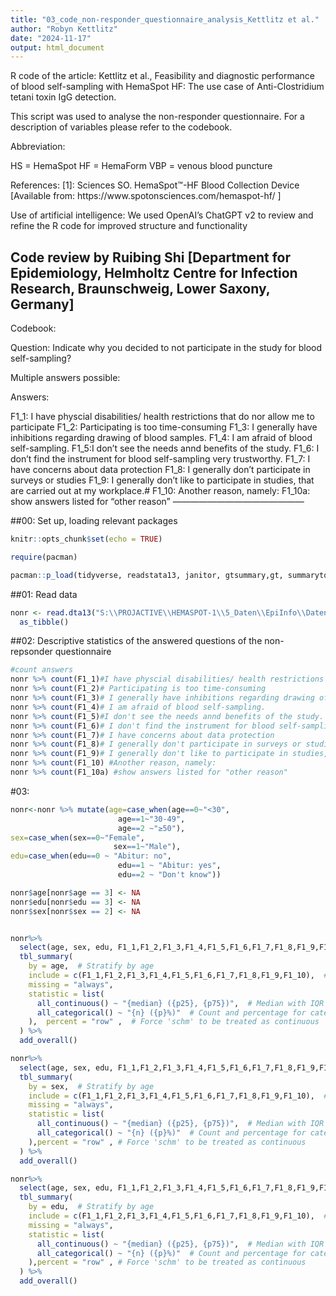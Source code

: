 ---
title: "03_code_non-responder_questionnaire_analysis_Kettlitz et al."
author: "Robyn Kettlitz"
date: "2024-11-17"
output: html_document
---

R code of the article: 
Kettlitz et al., Feasibility and diagnostic performance of blood self-sampling with HemaSpot HF: The use case of Anti-Clostridium tetani toxin IgG detection.

This script was used to analyse the non-responder questionnaire. 
For a description of variables please refer to the codebook.

Abbreviation: 

HS = HemaSpot
HF = HemaForm
VBP = venous blood puncture

References: 
[1]: Sciences SO. HemaSpot™-HF Blood Collection Device  [Available from: https://www.spotonsciences.com/hemaspot-hf/ ]

Use of artificial intelligence:
We used OpenAI's ChatGPT v2 to review and refine the R code for improved structure and functionality 

Code review by Ruibing Shi [Department for Epidemiology, Helmholtz Centre for Infection Research, Braunschweig, Lower Saxony, Germany]
-------------------------------------------
Codebook: 

Question: Indicate why you decided to not participate in the study for blood self-sampling? 

Multiple answers possible: 

Answers: 

F1_1: I have physcial disabilities/ health restrictions that do nor allow me to participate 
F1_2: Participating is too time-consuming
F1_3: I generally have inhibitions regarding drawing of blood samples.
F1_4: I am afraid of blood self-sampling.
F1_5:I don't see the needs annd benefits of the study. 
F1_6: I don't find the instrument for blood self-sampling very trustworthy.
F1_7: I have concerns about data protection
F1_8: I generally don't participate in surveys or studies
F1_9: I generally don't like to participate in studies, that are carried out at my workplace.#
F1_10: Another reason, namely: 
F1_10a: show answers listed for "other reason"
---------------------------------------------

##00: Set up, loading relevant packages
```{r setup, include=FALSE}
knitr::opts_chunk$set(echo = TRUE)

require(pacman)

pacman::p_load(tidyverse, readstata13, janitor, gtsummary,gt, summarytools)


```

##01: Read data

```{r}
nonr <- read.dta13("S:\\PROJACTIVE\\HEMASPOT-1\\5_Daten\\EpiInfo\\Datenabgleich\\Nonresponder\\2_Datenabgleich Sonja und Julia\\FinalVersion_jor_190617.dta") %>% 
  as_tibble()
```

##02: Descriptive statistics of the answered questions of the non-repsonder questionnaire
```{r}
#count answers
nonr %>% count(F1_1)#I have physcial disabilities/ health restrictions that do nor allow me to participate 
nonr %>% count(F1_2)# Participating is too time-consuming
nonr %>% count(F1_3)# I generally have inhibitions regarding drawing of blood samples.
nonr %>% count(F1_4)# I am afraid of blood self-sampling.
nonr %>% count(F1_5)#I don't see the needs annd benefits of the study. 
nonr %>% count(F1_6)# I don't find the instrument for blood self-sampling very trustworthy.
nonr %>% count(F1_7)# I have concerns about data protection
nonr %>% count(F1_8)# I generally don't participate in surveys or studies
nonr %>% count(F1_9)# I generally don't like to participate in studies, that are carried out at my workplace.
nonr %>% count(F1_10) #Another reason, namely: 
nonr %>% count(F1_10a) #show answers listed for "other reason"
```
#03: 
```{r}
nonr<-nonr %>% mutate(age=case_when(age==0~"<30",
                        age==1~"30-49",
                        age==2 ~"≥50"),
sex=case_when(sex==0~"Female",
                       sex==1~"Male"),
edu=case_when(edu==0 ~ "Abitur: no",
                        edu==1 ~ "Abitur: yes",
                        edu==2 ~ "Don't know"))

nonr$age[nonr$age == 3] <- NA
nonr$edu[nonr$edu == 3] <- NA
nonr$sex[nonr$sex == 2] <- NA


nonr%>%
  select(age, sex, edu, F1_1,F1_2,F1_3,F1_4,F1_5,F1_6,F1_7,F1_8,F1_9,F1_10) %>%
  tbl_summary(
    by = age,  # Stratify by age
    include = c(F1_1,F1_2,F1_3,F1_4,F1_5,F1_6,F1_7,F1_8,F1_9,F1_10),  # Variables to summarize
    missing = "always",
    statistic = list(
      all_continuous() ~ "{median} ({p25}, {p75})",  # Median with IQR for numeric variables
      all_categorical() ~ "{n} ({p}%)"  # Count and percentage for categorical variables
    ),  percent = "row" ,  # Force 'schm' to be treated as continuous
  ) %>%
  add_overall()

nonr%>%
  select(age, sex, edu, F1_1,F1_2,F1_3,F1_4,F1_5,F1_6,F1_7,F1_8,F1_9,F1_10) %>%
  tbl_summary(
    by = sex,  # Stratify by age
    include = c(F1_1,F1_2,F1_3,F1_4,F1_5,F1_6,F1_7,F1_8,F1_9,F1_10),  # Variables to summarize
    missing = "always",
    statistic = list(
      all_continuous() ~ "{median} ({p25}, {p75})",  # Median with IQR for numeric variables
      all_categorical() ~ "{n} ({p}%)"  # Count and percentage for categorical variables
    ),percent = "row" , # Force 'schm' to be treated as continuous
  ) %>%
  add_overall()

nonr%>%
  select(age, sex, edu, F1_1,F1_2,F1_3,F1_4,F1_5,F1_6,F1_7,F1_8,F1_9,F1_10) %>%
  tbl_summary(
    by = edu,  # Stratify by age
    include = c(F1_1,F1_2,F1_3,F1_4,F1_5,F1_6,F1_7,F1_8,F1_9,F1_10),  # Variables to summarize
    missing = "always",
    statistic = list(
      all_continuous() ~ "{median} ({p25}, {p75})",  # Median with IQR for numeric variables
      all_categorical() ~ "{n} ({p}%)"  # Count and percentage for categorical variables
    ),percent = "row" , # Force 'schm' to be treated as continuous
  ) %>%
  add_overall()
```

